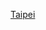 {{asbox
| image     = Emblem of Taipei City.svg
| pix       = 30
| subject   = 
| qualifier = 與[[台北市]]相關
| category  = 台北市小作品
| tempsort  =  
| name      = Template:台北市小作品
}}
<noinclude>
[[Category:台灣小作品模板|Taipei]]

</noinclude>